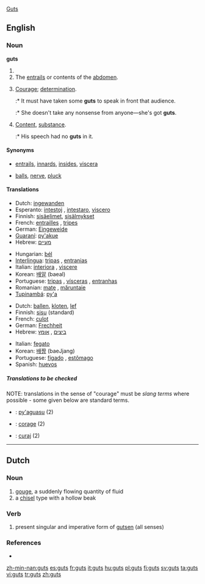 [[#English|Guts]]
==English==
{{wikipedia}}

===Noun===
'''guts'''

# {{plural of|[[gut]]}}
# The [[entrails]] or contents of the [[abdomen]].
# {{slang}} [[courage|Courage]]; [[determination]].
#:* It must have taken some '''guts''' to speak in front that audience.
#:* She doesn't take any nonsense from anyone&mdash;she's got '''guts'''.
# {{slang}} [[content|Content]], [[substance]].
#:* His speech had no '''guts''' in it.

====Synonyms====
* {{italbrac-colon|entrails}} [[entrails]], [[innards]], [[insides]], [[viscera]]
* {{italbrac-colon|courage}} [[balls]], [[nerve]], [[pluck]]

====Translations====
{{trans-top|entrails}}
* Dutch: [[ingewanden]] {{n|p}}
* Esperanto: [[intestoj]] {{p}}, [[intestaro]], [[viscero]]
* Finnish: [[sisäelimet]], [[sisälmykset]]
* French: [[entrailles]] {{f|p}}, [[tripes#French|tripes]] {{f|p}}
* German: [[Eingeweide]] {{n|p}}
* [[Guaraní]]: [[py'akue]]
* Hebrew: [[מעיים]] {{m|p}}
{{trans-mid}}
* Hungarian: [[bél]]
* [[Interlingua]]: [[tripas]] {{f|p}}, [[entranias]] {{f|p}}
* Italian: [[interiora]] {{f|p}}, [[viscere]] {{f|p}}
* Korean: [[배알]] (baeal)
* Portuguese: [[tripas]] {{f|p}}, [[vísceras]] {{f|p}}, [[entranhas]] {{f|p}}
* Romanian: [[maţe]] {{n|p}}, [[măruntaie]] {{m|p}}
* [[Tupinambá]]: [[py'a]]
{{trans-bottom}}

<!--Note: The translations in this table should be SLANG TERMS, where these exist-->
{{trans-top|courage (slang)}}
* Dutch: [[ballen]], [[kloten]], [[lef]] {{n}}
* Finnish: [[sisu]] (standard)
* French: [[culot]]
* German: [[Frechheit]]
* Hebrew: [[ביצים]] {{m|p}}, [[אומץ]] {{m}}
{{trans-mid}}
* Italian: [[fegato]] {{m}}
* Korean: [[배짱]] (baeJjang)
* Portuguese: [[fígado]] {{m}}, [[estômago]] {{m}}
* Spanish: [[huevos]] {{m|p}}
{{trans-bottom}}

=====Translations to be checked=====
<!--Remove this section once all of the translations below have been moved into the tables above.-->
{{checktrans-top}}
NOTE: translations in the sense of "courage" must be ''slang terms'' where possible - some given below are standard terms.

* {{ttbc|Guarani}}: [[py'aguasu]] (2)
* {{ttbc|Interlingua}}: [[corage]] (2)
* {{ttbc|Romanian}}: [[curaj]] (2)
{{trans-bottom}}

----

==Dutch==

===Noun===
{{nl-noun}} {{f|m}}

# [[gouge]], a suddenly flowing quantity of fluid
# a [[chisel]] type with a hollow beak

===Verb===
{{infl|nl|verb form}}

# present singular and imperative form of [[gutsen]] (all senses)

===References===
* {{R:Koenen}}

[[zh-min-nan:guts]]
[[es:guts]]
[[fr:guts]]
[[it:guts]]
[[hu:guts]]
[[pl:guts]]
[[fi:guts]]
[[sv:guts]]
[[ta:guts]]
[[vi:guts]]
[[tr:guts]]
[[zh:guts]]
